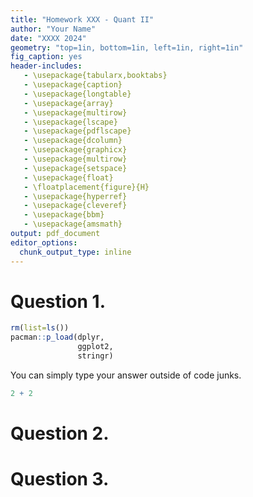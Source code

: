 ```yaml
---
title: "Homework XXX - Quant II"
author: "Your Name"
date: "XXXX 2024"
geometry: "top=1in, bottom=1in, left=1in, right=1in"
fig_caption: yes
header-includes:
   - \usepackage{tabularx,booktabs}
   - \usepackage{caption}
   - \usepackage{longtable}
   - \usepackage{array}
   - \usepackage{multirow}
   - \usepackage{lscape}
   - \usepackage{pdflscape}
   - \usepackage{dcolumn}
   - \usepackage{graphicx}
   - \usepackage{multirow}
   - \usepackage{setspace}
   - \usepackage{float}
   - \floatplacement{figure}{H}
   - \usepackage{hyperref}
   - \usepackage{cleveref}
   - \usepackage{bbm}
   - \usepackage{amsmath}
output: pdf_document
editor_options: 
  chunk_output_type: inline
---
```


\setlength\extrarowheight{4pt}

# Question 1.


```r
rm(list=ls())
pacman::p_load(dplyr,
               ggplot2,
               stringr)

```


You can simply type your answer outside of code junks. 

```r

2 + 2

```

# Question 2.

# Question 3.


```r

```
